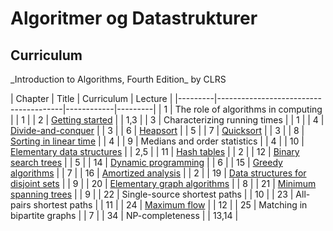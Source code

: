 = Algoritmer og Datastrukturer =

== Curriculum ==

_Introduction to Algorithms, Fourth Edition_ by CLRS

| Chapter | Title                                 | Curriculum | Lecture |
|---------|---------------------------------------|------------|---------|
| 1       | The role of algorithms in computing   |            | 1       |
| 2       | [[Getting started]]                   |            | 1,3     |
| 3       | Characterizing running times          |            | 1       |
| 4       | [[Divide-and-conquer]]                |            | 3       |
| 6       | [[Heapsort]]                          |            | 5       |
| 7       | [[Quicksort]]                         |            | 3       |
| 8       | [[Sorting in linear time]]            |            | 4       |
| 9       | Medians and order statistics          |            | 4       |
| 10      | [[Elementary data structures]]        |            | 2,5     |
| 11      | [[Hash tables]]                       |            | 2       |
| 12      | [[Binary search trees]]               |            | 5       |
| 14      | [[Dynamic programming]]               |            | 6       |
| 15      | [[Greedy algorithms]]                 |            | 7       |
| 16      | [[Amortized analysis]]                |            | 2       |
| 19      | [[Data structures for disjoint sets]] |            | 9       |
| 20      | [[Elementary graph algorithms]]       |            | 8       |
| 21      | [[Minimum spanning trees]]            |            | 9       |
| 22      | Single-source shortest paths          |            | 10      |
| 23      | All-pairs shortest paths              |            | 11      |
| 24      | [[Maximum flow]]                      |            | 12      |
| 25      | Matching in bipartite graphs          |            | 7       |
| 34      | NP-completeness                       |            | 13,14   |
